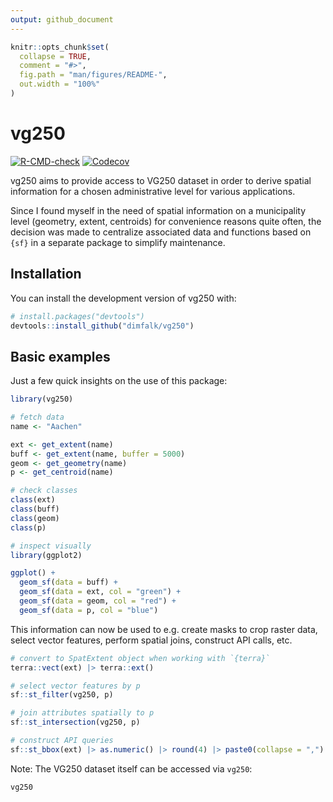 ```yaml
---
output: github_document
---
```


<!-- README.md is generated from README.Rmd. Please edit that file -->

```r
knitr::opts_chunk$set(
  collapse = TRUE,
  comment = "#>",
  fig.path = "man/figures/README-",
  out.width = "100%"
)
```

# vg250

<!-- badges: start -->
[![R-CMD-check](https://github.com/dimfalk/vg250/actions/workflows/R-CMD-check.yaml/badge.svg)](https://github.com/dimfalk/vg250/actions/workflows/R-CMD-check.yaml)
[![Codecov](https://codecov.io/gh/dimfalk/vg250/graph/badge.svg)](https://app.codecov.io/gh/dimfalk/vg250)
<!-- badges: end -->

vg250 aims to provide access to VG250 dataset in order to derive spatial 
information for a chosen administrative level for various applications.

Since I found myself in the need of spatial information on a municipality level 
(geometry, extent, centroids) for convenience reasons quite often, the decision 
was made to centralize associated data and functions based on `{sf}` in a 
separate package to simplify maintenance.

## Installation

You can install the development version of vg250 with:

``` r
# install.packages("devtools")
devtools::install_github("dimfalk/vg250")
```

## Basic examples

Just a few quick insights on the use of this package:

```r
library(vg250)

# fetch data
name <- "Aachen"

ext <- get_extent(name)
buff <- get_extent(name, buffer = 5000)
geom <- get_geometry(name)
p <- get_centroid(name)

# check classes
class(ext)
class(buff)
class(geom)
class(p)

# inspect visually
library(ggplot2)

ggplot() + 
  geom_sf(data = buff) + 
  geom_sf(data = ext, col = "green") + 
  geom_sf(data = geom, col = "red") + 
  geom_sf(data = p, col = "blue")
```

This information can now be used to e.g. create masks to crop raster data, 
select vector features, perform spatial joins, construct API calls, etc.

```r
# convert to SpatExtent object when working with `{terra}`
terra::vect(ext) |> terra::ext()

# select vector features by p
sf::st_filter(vg250, p)

# join attributes spatially to p
sf::st_intersection(vg250, p)

# construct API queries
sf::st_bbox(ext) |> as.numeric() |> round(4) |> paste0(collapse = ",") |> paste0("&bbox=", x = _)
```
Note: The VG250 dataset itself can be accessed via `vg250`:

```r
vg250
```
